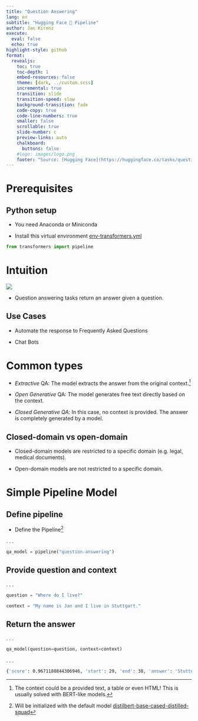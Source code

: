 ```yaml
---
title: "Question Answering"
lang: en
subtitle: "Hugging Face 🤗 Pipeline"
author: Jan Kirenz
execute:
  eval: false
  echo: true
highlight-style: github
format:
  revealjs: 
    toc: true
    toc-depth: 1
    embed-resources: false
    theme: [dark, ../custom.scss]  
    incremental: true
    transition: slide
    transition-speed: slow
    background-transition: fade
    code-copy: true
    code-line-numbers: true
    smaller: false
    scrollable: true
    slide-number: c
    preview-links: auto
    chalkboard: 
      buttons: false
    #logo: images/logo.png
    footer: "Source: [Hugging Face](https://huggingface.co/tasks/question-answering) | Jan Kirenz"
---
```



# Prerequisites

## Python setup

- You need Anaconda or Miniconda

- Install this virtual environment [env-transformers.yml](https://github.com/kirenz/environments) 


```python
from transformers import pipeline
```



# Intuition

![](images/qa.png)

- Question answering tasks return an answer given a question. 


## Use Cases


- Automate the response to Frequently Asked Questions

- Chat Bots


# Common types {.smaller  }

- *Extractive* QA: The model extracts the answer from the original context.^[The context could be a provided text, a table or even HTML! This is usually solved with BERT-like models.]

- *Open Generative* QA: The model generates free text directly based on the context. 

- *Closed Generative QA*: In this case, no context is provided. The answer is completely generated by a model.


## Closed-domain vs open-domain

- Closed-domain models are restricted to a specific domain (e.g. legal, medical documents).

- Open-domain models are not restricted to a specific domain.


# Simple Pipeline Model

## Define pipeline

- Define the Pipeline^[Will be initialized with the default model [distilbert-base-cased-distilled-squad](https://huggingface.co/docs/transformers/model_doc/distilbert)]

. . .

```python
qa_model = pipeline("question-answering")

```

## Provide question and context

. . .

```python

question = "Where do I live?"

context = "My name is Jan and I live in Stuttgart."

```

## Return the answer
. . .

```python

qa_model(question=question, context=context)

```

. . .

```bash
{'score': 0.9671180844306946, 'start': 29, 'end': 38, 'answer': 'Stuttgart'}

```

